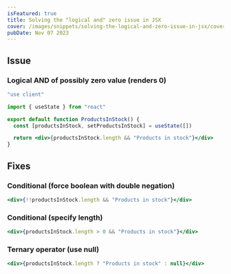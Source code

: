 ```yaml
---
isFeatured: true
title: Solving the "logical and" zero issue in JSX
cover: /images/snippets/solving-the-logical-and-zero-issue-in-jsx/cover.webp
pubDate: Nov 07 2023
---
```


## Issue

### Logical AND of possibly zero value (renders 0)

```jsx
"use client"

import { useState } from "react"

export default function ProductsInStock() {
  const [productsInStock, setProductsInStock] = useState([])

  return <div>{productsInStock.length && "Products in stock"}</div>
}
```

## Fixes

### Conditional (force boolean with double negation)

```jsx
<div>{!!productsInStock.length && "Products in stock"}</div>
```

### Conditional (specify length)

```jsx
<div>{productsInStock.length > 0 && "Products in stock"}</div>
```

### Ternary operator (use null)

```jsx
<div>{productsInStock.length ? "Products in stock" : null}</div>
```

 